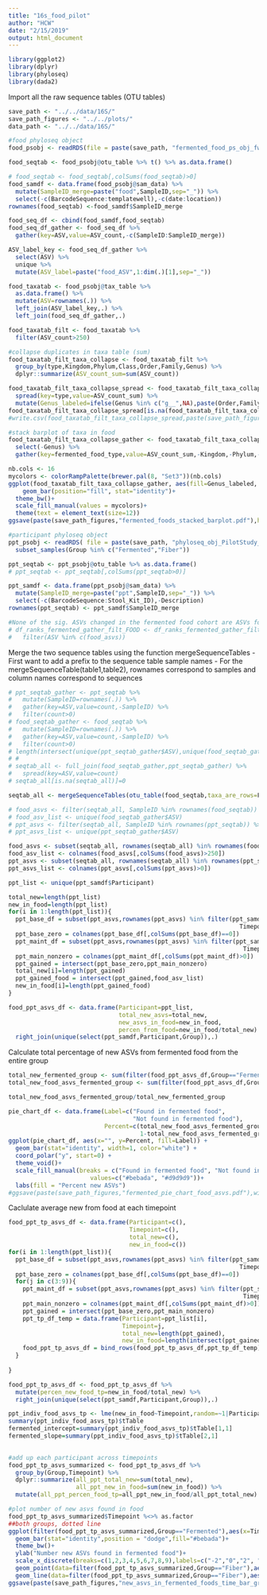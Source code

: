 ```yaml
---
title: "16s_food_pilot"
author: "HCW"
date: "2/15/2019"
output: html_document
---
```


```r
library(ggplot2)
library(dplyr)
library(phyloseq)
library(dada2)
```

Import all the raw sequence tables (OTU tables)
```r
save_path <- "../../data/16S/"
save_path_figures <- "../../plots/"
data_path <- "../../data/16S/"

#food phyloseq object
food_psobj <- readRDS(file = paste(save_path, "fermented_food_ps_obj_fwdOnly.rds", sep = "")) 

food_seqtab <- food_psobj@otu_table %>% t() %>% as.data.frame() 

# food_seqtab <- food_seqtab[,colSums(food_seqtab)>0]
food_samdf <- data.frame(food_psobj@sam_data) %>% 
  mutate(SampleID_merge=paste("food",SampleID,sep="_")) %>% 
  select(-c(BarcodeSequence:templatewell),-c(date:location))
rownames(food_seqtab) <-food_samdf$SampleID_merge

food_seq_df <- cbind(food_samdf,food_seqtab) 
food_seq_df_gather <- food_seq_df %>% 
  gather(key=ASV,value=ASV_count,-c(SampleID:SampleID_merge))

ASV_label_key <- food_seq_df_gather %>% 
  select(ASV) %>% 
  unique %>% 
  mutate(ASV_label=paste("food_ASV",1:dim(.)[1],sep="_"))

food_taxatab <- food_psobj@tax_table %>% 
  as.data.frame() %>% 
  mutate(ASV=rownames(.)) %>% 
  left_join(ASV_label_key,.) %>% 
  left_join(food_seq_df_gather,.)

food_taxatab_filt <- food_taxatab %>% 
  filter(ASV_count>250)

#collapse duplicates in taxa table (sum) 
food_taxatab_filt_taxa_collapse <- food_taxatab_filt %>% 
  group_by(type,Kingdom,Phylum,Class,Order,Family,Genus) %>% 
  dplyr::summarize(ASV_count_sum=sum(ASV_count))

food_taxatab_filt_taxa_collapse_spread <- food_taxatab_filt_taxa_collapse %>% 
  spread(key=type,value=ASV_count_sum) %>% 
  mutate(Genus_labeled=ifelse(Genus %in% c("g__",NA),paste(Order,Family,sep = "_"),as.character(Genus)))
food_taxatab_filt_taxa_collapse_spread[is.na(food_taxatab_filt_taxa_collapse_spread)] <- 0
#write.csv(food_taxatab_filt_taxa_collapse_spread,paste(save_path_figures,"fermented_food_taxa_table.csv"))

#stack barplot of taxa in food
food_taxatab_filt_taxa_collapse_gather <- food_taxatab_filt_taxa_collapse_spread %>% 
  select(-Genus) %>% 
  gather(key=fermented_food_type,value=ASV_count_sum,-Kingdom,-Phylum,-Class,-Order,-Family,-Genus_labeled)

nb.cols <- 16
mycolors <- colorRampPalette(brewer.pal(8, "Set3"))(nb.cols)
ggplot(food_taxatab_filt_taxa_collapse_gather, aes(fill=Genus_labeled, y=ASV_count_sum, x=fermented_food_type)) + 
    geom_bar(position="fill", stat="identity")+
  theme_bw()+
  scale_fill_manual(values = mycolors)+
  theme(text = element_text(size=12))
ggsave(paste(save_path_figures,"fermented_foods_stacked_barplot.pdf"),height=8,width=10,useDingbats=FALSE)

#participant phyloseq object
ppt_psobj <- readRDS( file = paste(save_path, "phyloseq_obj_PilotStudy_tree_redo_fwdONLY.rds", sep = "")) %>% 
  subset_samples(Group %in% c("Fermented","Fiber"))

ppt_seqtab <- ppt_psobj@otu_table %>% as.data.frame() 
# ppt_seqtab <- ppt_seqtab[,colSums(ppt_seqtab>0)]

ppt_samdf <- data.frame(ppt_psobj@sam_data) %>%
  mutate(SampleID_merge=paste("ppt",SampleID,sep="_")) %>% 
  select(-c(BarcodeSequence:Stool_Kit_ID),-Description) 
rownames(ppt_seqtab) <- ppt_samdf$SampleID_merge

#None of the sig. ASVs changed in the fermented food cohort are ASVs found in the fermented food itself
# df_ranks_fermented_gather_filt_FOOD <- df_ranks_fermented_gather_filt %>% 
#   filter(ASV %in% c(food_asvs))
```


Merge the two sequence tables using the function mergeSequenceTables
- First want to add a prefix to the sequence table sample names
- For the mergeSequenceTable(table1,table2), rownames correspond to samples and column names correspond to sequences
```r
# ppt_seqtab_gather <- ppt_seqtab %>%
#   mutate(SampleID=rownames(.)) %>%
#   gather(key=ASV,value=count,-SampleID) %>% 
#   filter(count>0)
# food_seqtab_gather <- food_seqtab %>%
#   mutate(SampleID=rownames(.)) %>%
#   gather(key=ASV,value=count,-SampleID) %>% 
#   filter(count>0)
# length(intersect(unique(ppt_seqtab_gather$ASV),unique(food_seqtab_gather$ASV)))
# # 
# seqtab_all <- full_join(food_seqtab_gather,ppt_seqtab_gather) %>%
#   spread(key=ASV,value=count)
# seqtab_all[is.na(seqtab_all)]=0

seqtab_all <- mergeSequenceTables(otu_table(food_seqtab,taxa_are_rows=F),otu_table(ppt_seqtab,taxa_are_rows=F)) %>% as.data.frame(.)
```


```r
# food_asvs <- filter(seqtab_all, SampleID %in% rownames(food_seqtab)) %>% select(-SampleID)
# food_asv_list <- unique(food_seqtab_gather$ASV)
# ppt_asvs <- filter(seqtab_all, SampleID %in% rownames(ppt_seqtab)) %>% select(-SampleID)
# ppt_asvs_list <- unique(ppt_seqtab_gather$ASV)

food_asvs <- subset(seqtab_all, rownames(seqtab_all) %in% rownames(food_seqtab))
food_asv_list <- colnames(food_asvs[,colSums(food_asvs)>250])
ppt_asvs <- subset(seqtab_all, rownames(seqtab_all) %in% rownames(ppt_seqtab))
ppt_asvs_list <- colnames(ppt_asvs[,colSums(ppt_asvs)>0])

ppt_list <- unique(ppt_samdf$Participant) 

total_new=length(ppt_list)
new_in_food=length(ppt_list)
for(i in 1:length(ppt_list)){
  ppt_base_df = subset(ppt_asvs,rownames(ppt_asvs) %in% filter(ppt_samdf,Participant==ppt_list[i] & 
                                                                 Timepoint %in% c(1,2))$SampleID_merge)
  ppt_base_zero = colnames(ppt_base_df[,colSums(ppt_base_df)==0])
  ppt_maint_df = subset(ppt_asvs,rownames(ppt_asvs) %in% filter(ppt_samdf,Participant==ppt_list[i] & 
                                                                  Timepoint %in% c(3:9))$SampleID_merge)
  ppt_main_nonzero = colnames(ppt_maint_df[,colSums(ppt_maint_df)>0])
  ppt_gained = intersect(ppt_base_zero,ppt_main_nonzero)
  total_new[i]=length(ppt_gained)
  ppt_gained_food = intersect(ppt_gained,food_asv_list)
  new_in_food[i]=length(ppt_gained_food)
}

food_ppt_asvs_df <- data.frame(Participant=ppt_list,
                               total_new_asvs=total_new,
                               new_asvs_in_food=new_in_food,
                               percen_from_food=new_in_food/total_new) %>% 
  right_join(unique(select(ppt_samdf,Participant,Group)),.)
```

Calculate total percentage of new ASVs from fermented food from the entire group
```r
total_new_fermented_group <- sum(filter(food_ppt_asvs_df,Group=="Fermented")$total_new_asvs)
total_new_food_asvs_fermented_group <- sum(filter(food_ppt_asvs_df,Group=="Fermented")$new_asvs_in_food)

total_new_food_asvs_fermented_group/total_new_fermented_group

pie_chart_df <- data.frame(Label=c("Found in fermented food",
                                   "Not found in fermented food"),
                           Percent=c(total_new_food_asvs_fermented_group/total_new_fermented_group,
                                     1-total_new_food_asvs_fermented_group/total_new_fermented_group))
ggplot(pie_chart_df, aes(x="", y=Percent, fill=Label)) +
  geom_bar(stat="identity", width=1, color="white") +
  coord_polar("y", start=0) +
  theme_void()+
  scale_fill_manual(breaks = c("Found in fermented food", "Not found in fermented food"), 
                       values=c("#bebada", "#d9d9d9"))+
  labs(fill = "Percent new ASVs")
#ggsave(paste(save_path_figures,"fermented_pie_chart_food_asvs.pdf"),width = 4.5,height=4,useDingbats=FALSE)

```

Caclulate average new from food at each timepoint
```r
food_ppt_tp_asvs_df <- data.frame(Participant=c(),
                                  Timepoint=c(),
                                  total_new=c(),
                                  new_in_food=c())
for(i in 1:length(ppt_list)){
  ppt_base_df = subset(ppt_asvs,rownames(ppt_asvs) %in% filter(ppt_samdf,Participant==ppt_list[i] & 
                                                                 Timepoint %in% c(1,2))$SampleID_merge)
  ppt_base_zero = colnames(ppt_base_df[,colSums(ppt_base_df)==0])
  for(j in c(3:9)){
    ppt_maint_df = subset(ppt_asvs,rownames(ppt_asvs) %in% filter(ppt_samdf,Participant==ppt_list[i] & 
                                                                  Timepoint %in% c(j))$SampleID_merge)
    ppt_main_nonzero = colnames(ppt_maint_df[,colSums(ppt_maint_df)>0])
    ppt_gained = intersect(ppt_base_zero,ppt_main_nonzero)
    ppt_tp_df_temp = data.frame(Participant=ppt_list[i],
                                Timepoint=j,
                                total_new=length(ppt_gained),
                                new_in_food=length(intersect(ppt_gained,food_asv_list)))
    food_ppt_tp_asvs_df = bind_rows(food_ppt_tp_asvs_df,ppt_tp_df_temp)
  }
  
}

food_ppt_tp_asvs_df <- food_ppt_tp_asvs_df %>% 
  mutate(percen_new_food_tp=new_in_food/total_new) %>% 
  right_join(unique(select(ppt_samdf,Participant,Group)),.)

ppt_indiv_food_asvs_tp <- lme(new_in_food~Timepoint,random=~1|Participant,data=filter(food_ppt_tp_asvs_df,Group=="Fermented"))
summary(ppt_indiv_food_asvs_tp)$tTable
fermented_intercept=summary(ppt_indiv_food_asvs_tp)$tTable[1,1]
fermented_slope=summary(ppt_indiv_food_asvs_tp)$tTable[2,1]

  
#add up each participant across timepoints 
food_ppt_tp_asvs_summarized <- food_ppt_tp_asvs_df %>% 
  group_by(Group,Timepoint) %>% 
  dplyr::summarize(all_ppt_total_new=sum(total_new),
                   all_ppt_new_in_food=sum(new_in_food)) %>% 
  mutate(all_ppt_percen_food_tp=all_ppt_new_in_food/all_ppt_total_new)

#plot number of new asvs found in food 
food_ppt_tp_asvs_summarized$Timepoint %<>% as.factor
##both groups, dotted line
ggplot(filter(food_ppt_tp_asvs_summarized,Group=="Fermented"),aes(x=Timepoint,y=all_ppt_new_in_food))+
  geom_bar(stat="identity",position = "dodge",fill="#bebada")+
  theme_bw()+
  ylab("Number new ASVs found in fermented food")+
  scale_x_discrete(breaks=c(1,2,3,4,5,6,7,8,9),labels=c("-2","0","2", "4","6", "8","10","12","14"),name="Timepoint (weeks)") +
  geom_point(data=filter(food_ppt_tp_asvs_summarized,Group=="Fiber"),aes(x=Timepoint,y=all_ppt_new_in_food),color="black")+
  geom_line(data=filter(food_ppt_tp_asvs_summarized,Group=="Fiber"),aes(x=Timepoint,y=all_ppt_new_in_food,group=1),color="black",stat="identity",linetype="dashed")
ggsave(paste(save_path_figures,"new_asvs_in_fermented_foods_time_bar_graph.pdf",sep=""),width = 5,height=6,useDingbats=FALSE)

```

